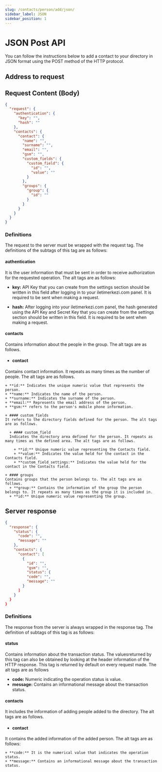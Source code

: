 ```yaml
---
slug: /contacts/person/add/json/
sidebar_label: JSON
sidebar_position: 1
---
```



# JSON Post API
<AccessWarning />
You can follow the instructions below to add a contact to your directory in JSON format using the POST method of the HTTP protocol.

## Address to request

<RequestURL type="POST" url="https://api.iletimerkezi.com/v1/add-contacts/json" />

## Request Content (Body)

```json title="Content of the request if you are processing using API Key"
{
  "request": {
    "authentication": {
      "key": "",
      "hash": ""
    },
    "contacts": {
      "contact": {
        "name": "",
        "surname": "",
        "email": "",
        "gsm": "",
        "custom_fields": {
          "custom_field": {
            "id": "",
            "value": ""
          }
        },
        "groups": {
          "group": {
            "id": ""
          }
        }
      }
    }
  }
}
```

### Definitions

The request to the server must be wrapped with the <Badge>request</Badge> tag. The definitions of the subtags of this tag are as follows:

#### authentication
It is the user information that must be sent in order to receive authorization for the requested operation. The alt tags are as follows:

+ **key:** API Key that you can create from the settings section should be written in this field after logging in to your iletimerkezi.com panel. It is required to be sent when making a request.

+ **hash:** After logging into your iletimerkezi.com panel, the hash generated using the API Key and Secret Key that you can create from the settings section should be written in this field. It is required to be sent when making a request.

#### contacts
Contains information about the people in the group. The alt tags are as follows.

  + #### contact
  Contains contact information. It repeats as many times as the number of people. The alt tags are as follows.

    + **id:** Indicates the unique numeric value that represents the person.
    + **name:** Indicates the name of the person.
    + **surname:** Indicates the surname of the person.
    + **email:** Represents the email address of the person.
    + **gsm:** refers to the person's mobile phone information.

    + #### custom_fields
    It refers to the directory fields defined for the person. The alt tags are as follows.

      + #### custom_field
      Indicates the directory area defined for the person. It repeats as many times as the defined area. The alt tags are as follows.

        + **id:** Unique numeric value representing the Contacts field.
        + **value:** Indicates the value held for the contact in the Contacts field.
        + **custom_field_settings:** Indicates the value held for the contact in the Contacts field.

    + #### groups
    Contains groups that the person belongs to. The alt tags are as follows.
      + **group:** Contains the information of the group the person belongs to. It repeats as many times as the group it is included in.
      + **id:** Unique numeric value representing the group.

## Server response

```json
{
  "response": {
    "status": {
      "code": "",
      "message": ""
    },
    "contacts": {
      "contact": [
        {
          "id": "",
          "gsm": "",
          "status": {
          "code": "",
          "message": ""
        }
      ]
    }
  }
}
```

### Definitions

The response from the server is always wrapped in the <Badge>response</Badge> tag. The definition of subtags of this tag is as follows:

#### status
Contains information about the transaction status. The values ​​returned by this tag can also be obtained by looking at the header information of the HTTP response. This tag is returned by default on every request made. The alt tags are as follows

+ **code:** Numeric indicating the operation status is value.
+ **message:** Contains an informational message about the transaction status.

#### contacts
It includes the information of adding people added to the directory. The alt tags are as follows.

  + #### contact
  It contains the added information of the added person. The alt tags are as follows:

    + **code:** It is the numerical value that indicates the operation status.
    + **message:** Contains an informational message about the transaction status.